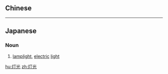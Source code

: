{{also|燈光}}
==Chinese==
{{zh-see|燈光}}

----

==Japanese==
{{ja-kanjitab|とう|こう|yomi=on}}

===Noun===
{{ja-noun|とうこう|kyu=燈光}}

# [[lamplight]], [[electric]] [[light]]

[[hu:灯光]]
[[zh:灯光]]